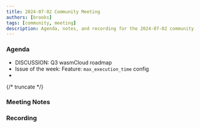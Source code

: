 ```yaml
---
title: 2024-07-02 Community Meeting
authors: [brooks]
tags: [community, meeting]
description: Agenda, notes, and recording for the 2024-07-02 community meeting
---
```



### Agenda

- DISCUSSION: Q3 wasmCloud roadmap
- Issue of the week: Feature: `max_execution_time` config
- 

{/* truncate */}

### Meeting Notes

### Recording

<ReactPlayer url='https://www.youtube.com/watch?v=u11NcvhlJfQ' controls />
